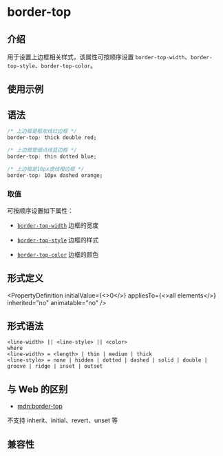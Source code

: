 # border-top

## 介绍

用于设置上边框相关样式，该属性可按顺序设置 `border-top-width`、`border-top-style`、`border-top-color`。

## 使用示例


<Go
  example="css-api"
  defaultFile="src/border-top/App.tsx"
  img="https://lf-lynx.tiktok-cdns.com/obj/lynx-artifacts-oss-sg/lynx-website/assets/doc/css/border-top.jpg"
  defaultEntryFile="dist/border-top.lynx.bundle"
  entry="src/border-top"
/>

## 语法

```css
/* 上边框是粗双线红边框 */
border-top: thick double red;

/* 上边框是细点线蓝边框 */
border-top: thin dotted blue;

/* 上边框是10px虚线橙边框 */
border-top: 10px dashed orange;
```

### 取值

可按顺序设置如下属性：

- [`border-top-width`](./border-top-width.mdx)
  边框的宽度

- [`border-top-style`](./border-top-style.mdx)
  边框的样式

- [`border-top-color`](./border-top-color.mdx)
  边框的颜色

## 形式定义


<PropertyDefinition
  initialValue={<>0</>}
  appliesTo={<>all elements</>}
  inherited="no"
  animatable="no"
/>

## 形式语法

```
<line-width> || <line-style> || <color>
where
<line-width> = <length> | thin | medium | thick
<line-style> = none | hidden | dotted | dashed | solid | double | groove | ridge | inset | outset
```

## 与 Web 的区别

- [mdn:border-top](https://developer.mozilla.org/en-US/docs/Web/CSS/border-top)

不支持 inherit、initial、revert、unset 等

## 兼容性


<LegacyCompatTable metadata="css/properties/border-top" />
